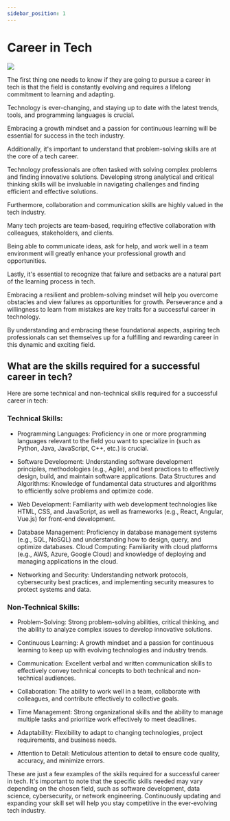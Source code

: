 ```yaml
---
sidebar_position: 1
---
```


# Career in Tech

![](/img/speeker.png)

The first thing one needs to know if they are going to pursue a career in tech is that the field is constantly evolving and requires a lifelong commitment to learning and adapting. 

Technology is ever-changing, and staying up to date with the latest trends, tools, and programming languages is crucial. 

Embracing a growth mindset and a passion for continuous learning will be essential for success in the tech industry.

Additionally, it's important to understand that problem-solving skills are at the core of a tech career.

Technology professionals are often tasked with solving complex problems and finding innovative solutions. Developing strong analytical and critical thinking skills will be invaluable in navigating challenges and finding efficient and effective solutions.

Furthermore, 
collaboration and communication skills are highly valued in the tech industry. 

Many tech projects are team-based, requiring effective collaboration with colleagues, stakeholders, and clients.

Being able to communicate ideas, ask for help, and work well in a team environment will greatly enhance your professional growth and opportunities.

Lastly, it's essential to recognize that failure and setbacks are a natural part of the learning process in tech. 

Embracing a resilient and problem-solving mindset will help you overcome obstacles and view failures as opportunities for growth. Perseverance and a willingness to learn from mistakes are key traits for a successful career in technology.

By understanding and embracing these foundational aspects, aspiring tech professionals can set themselves up for a fulfilling and rewarding career in this dynamic and exciting field.

## What are the skills required for a successful career in tech?

Here are some technical and non-technical skills required for a successful career in tech:

### Technical Skills:

- Programming Languages: Proficiency in one or more programming languages relevant to the field you want to specialize in (such as Python, Java, JavaScript, C++, etc.) is crucial.

- Software Development: Understanding software development principles, methodologies (e.g., Agile), and best practices to effectively design, build, and maintain software applications.
Data Structures and Algorithms: Knowledge of fundamental data structures and algorithms to efficiently solve problems and optimize code.

- Web Development: Familiarity with web development technologies like HTML, CSS, and JavaScript, as well as frameworks (e.g., React, Angular, Vue.js) for front-end development.

- Database Management: Proficiency in database management systems (e.g., SQL, NoSQL) and understanding how to design, query, and optimize databases.
Cloud Computing: Familiarity with cloud platforms (e.g., AWS, Azure, Google Cloud) and knowledge of deploying and managing applications in the cloud.

- Networking and Security: Understanding network protocols, cybersecurity best practices, and implementing security measures to protect systems and data.

### Non-Technical Skills:

- Problem-Solving: Strong problem-solving abilities, critical thinking, and the ability to analyze complex issues to develop innovative solutions.

- Continuous Learning: A growth mindset and a passion for continuous learning to keep up with evolving technologies and industry trends.

- Communication: Excellent verbal and written communication skills to effectively convey technical concepts to both technical and non-technical audiences.

- Collaboration: The ability to work well in a team, collaborate with colleagues, and contribute effectively to collective goals.

- Time Management: Strong organizational skills and the ability to manage multiple tasks and prioritize work effectively to meet deadlines.

- Adaptability: Flexibility to adapt to changing technologies, project requirements, and business needs.

- Attention to Detail: Meticulous attention to detail to ensure code quality, accuracy, and minimize errors.

These are just a few examples of the skills required for a successful career in tech. It's important to note that the specific skills needed may vary depending on the chosen field, such as software development, data science, cybersecurity, or network engineering. Continuously updating and expanding your skill set will help you stay competitive in the ever-evolving tech industry.
